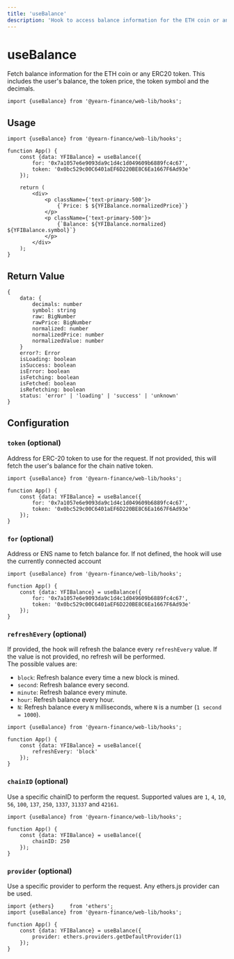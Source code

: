 ```yaml
---
title: 'useBalance'
description: 'Hook to access balance information for the ETH coin or any ERC20 token.'
---
```


# useBalance
Fetch balance information for the ETH coin or any ERC20 token. This includes the user's balance, the token price, the token symbol and the decimals.

```tsx
import {useBalance} from '@yearn-finance/web-lib/hooks';
```

## Usage

```tsx
import {useBalance} from '@yearn-finance/web-lib/hooks';

function App() {
	const {data: YFIBalance} = useBalance({
		for: '0x7a1057e6e9093da9c1d4c1d049609b6889fc4c67',
		token: '0x0bc529c00C6401aEF6D220BE8C6Ea1667F6Ad93e'
	});

	return (
		<div>
			<p className={'text-primary-500'}>
				{`Price: $ ${YFIBalance.normalizedPrice}`}
			</p>
			<p className={'text-primary-500'}>
				{`Balance: ${YFIBalance.normalized} ${YFIBalance.symbol}`}
			</p>
		</div>
	);
}
```

## Return Value

```tsx
{
	data: {
		decimals: number
		symbol: string
		raw: BigNumber
		rawPrice: BigNumber
		normalized: number
		normalizedPrice: number
		normalizedValue: number
	}
	error?: Error
	isLoading: boolean
	isSuccess: boolean
	isError: boolean
	isFetching: boolean
	isFetched: boolean
	isRefetching: boolean
	status: 'error' | 'loading' | 'success' | 'unknown'
}
```

## Configuration

### `token` (optional)
Address for ERC-20 token to use for the request. If not provided, this will fetch the user's balance for the chain native token.
```tsx {6}
import {useBalance} from '@yearn-finance/web-lib/hooks';

function App() {
	const {data: YFIBalance} = useBalance({
		for: '0x7a1057e6e9093da9c1d4c1d049609b6889fc4c67',
		token: '0x0bc529c00C6401aEF6D220BE8C6Ea1667F6Ad93e'
	});
}
```


### `for` (optional)
Address or ENS name to fetch balance for. If not defined, the hook will use the currently connected account
```tsx {5}
import {useBalance} from '@yearn-finance/web-lib/hooks';

function App() {
	const {data: YFIBalance} = useBalance({
		for: '0x7a1057e6e9093da9c1d4c1d049609b6889fc4c67',
		token: '0x0bc529c00C6401aEF6D220BE8C6Ea1667F6Ad93e'
	});
}
```

### `refreshEvery` (optional)
If provided, the hook will refresh the balance every `refreshEvery` value. If the value is not provided, no refresh will be performed.  
The possible values are: 
- `block`: Refresh balance every time a new block is mined.
- `second`: Refresh balance every second.
- `minute`: Refresh balance every minute.
- `hour`: Refresh balance every hour.
- `N`: Refresh balance every `N` milliseconds, where `N` is a number (`1 second = 1000`).  

```tsx {5}
import {useBalance} from '@yearn-finance/web-lib/hooks';

function App() {
	const {data: YFIBalance} = useBalance({
		refreshEvery: 'block'
	});
}
```

### `chainID` (optional)
Use a specific chainID to perform the request. Supported values are `1`, `4`, `10`, `56`, `100`, `137`, `250`, `1337`, `31337` and `42161`.

```tsx {5}
import {useBalance} from '@yearn-finance/web-lib/hooks';

function App() {
	const {data: YFIBalance} = useBalance({
		chainID: 250
	});
}
```

### `provider` (optional)
Use a specific provider to perform the request. Any ethers.js provider can be used.

```tsx {6}
import {ethers}     from 'ethers';
import {useBalance} from '@yearn-finance/web-lib/hooks';

function App() {
	const {data: YFIBalance} = useBalance({
		provider: ethers.providers.getDefaultProvider(1)
	});
}
```
